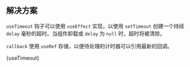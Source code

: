 

## 解决方案

`useTimeout` 钩子可以使用 `useEffect` 实现，以使用 `setTimeout` 创建一个持续 `delay` 毫秒的超时。当组件卸载或 `delay` 为 `null` 时，超时将被清除。

`callback` 使用 `useRef` 存储，以便待处理的计时器可以引用最新的回调。

<MDXCodeBlock>
  {useTimeout}
</MDXCodeBlock>
